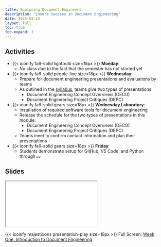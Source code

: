 ```yaml
---
title: Equipping Document Engineers
description: "Ensure Success in Document Engineering"
date: 2025-08-25
layout: full
toc: true
toc-expand: 3
---
```


## Activities

- {{< iconify fa6-solid lightbulb size=18px >}} **Monday**:
  - No class due to the fact that the semester has not started yet
- {{< iconify fa6-solid people-line size=18px >}} **Wednesday**:
  - Prepare for document engineering presentations and evaluations by teams
  - As outlined in the [syllabus](../../syllabus/index.qmd), teams give two
  types of presentations:
     - Document Engineering Concept Overviews (DECO)
     - Document Engineering Project Critiques (DEPC)
- {{< iconify fa6-solid gears size=18px >}} **Wednesday Laboratory**:
  - Installation of required software tools for document engineering
  - Release the schedule for the two types of presentations in this module:
     - Document Engineering Concept Overviews (DECO)
     - Document Engineering Project Critiques (DEPC)
  - Teams meet to confirm contact information and plan their presentations
- {{< iconify fa6-solid gears size=18px >}} **Friday**:
  - Students demonstrate setup for GitHub, VS Code, and Python through `uv`

## Slides

```{=html}
<iframe class="slide-deck" src="../../slides/weekone/"></iframe>
```

{{< iconify majesticons presentation-play size=18px >}} Full Screen: [Week One: Introduction to Document Engineering](../../slides/weekone/)
